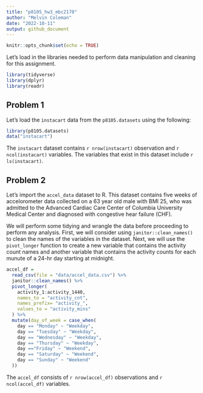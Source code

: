 ```yaml
---
title: "p8105_hw3_mbc2178"
author: "Melvin Coleman"
date: "2022-10-11"
output: github_document
---
```


```r
knitr::opts_chunk$set(echo = TRUE)
```

Let's load in the libraries needed to perform data manipulation and cleaning for this assignment.
```r
library(tidyverse)
library(dplyr)
library(readr)
```

## Problem 1 

Let's load the `instacart` data from the `p8105.datasets` using the following:
```r
library(p8105.datasets)
data("instacart") 
```

The `instacart` dataset contains `r nrow(instacart)` observation 
and `r ncol(instacart)` variables. The variables that exist in this dataset include 
`r ls(instacart)`. 


## Problem 2 

Let's import the `accel_data` dataset to R. This dataset contains five weeks of 
accelorometer data collected on a 63 year old male with BMI 25, who was admitted 
to the Advanced Cardiac Care Center of Columbia University Medical Center and diagnosed 
with congestive hear failure (CHF).

We will perform some tidying and wrangle the data before proceeding to perform 
any analysis. First, we will consider using `janitor::clean_names()` to clean 
the names of the variables in the dataset. Next, we will use the `pivot_longer`
function to create a new variable that contains the activity count names and 
another variable that contains the activity counts for each munute of a 24-hr 
day starting at midnight.

```r
accel_df =
  read_csv(file = "data/accel_data.csv") %>% 
  janitor::clean_names() %>% 
  pivot_longer(
    activity_1:activity_1440,
    names_to = "activity_cnt",
    names_prefix= "activity_",
    values_to = "activity_mins"
  ) %>% 
  mutate(day_of_week = case_when(
    day == "Monday" ~ "Weekday",
    day == "Tuesday" ~ "Weekday",
    day == "Wednesday" ~ "Weekday",
    day == "Thursday" ~ "Weekday",
    day =="Friday" ~ "Weekend",
    day == "Saturday" ~ "Weekend",
    day == "Sunday" ~ "Weekend"
  )) 
```

The `accel_df` consists of `r nrow(accel_df)` observations and `r ncol(accel_df)` variables. 




